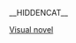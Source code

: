 __HIDDENCAT__
{{WPSS-cat}}
{{Stub Category|article=[[视觉小说|视觉小说]]|newstub=visual-novel-stub|category=視覺小說}}

[[Category:各类型电子游戏小作品|Visual novel]]